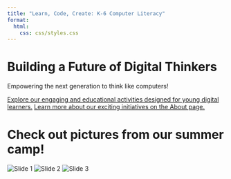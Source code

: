 ```yaml
---
title: "Learn, Code, Create: K-6 Computer Literacy"
format:
  html:
    css: css/styles.css
---
```


<!-- Information Section -->
<div class="hero-section">
  <h1>Building a Future of Digital Thinkers</h1>
  <p>Empowering the next generation to think like computers!</p>
  <a href="activities/index.qmd" class="button">Explore our engaging and educational activities designed for young digital learners.</a>
  <a href="about/index.qmd" class="button">Learn more about our exciting initiatives on the About page.</a>
</div>

<!-- Slideshow Section -->
<h1> Check out pictures from our summer camp! </h1>
<div class="slider-holder">
  <img src="images/slideshow/1.jpeg" class="slider-image" alt="Slide 1"/>
  <img src="images/slideshow/2.jpeg" class="slider-image" alt="Slide 2"/>
  <img src="images/slideshow/3.jpeg" class="slider-image" alt="Slide 3"/>
</div>